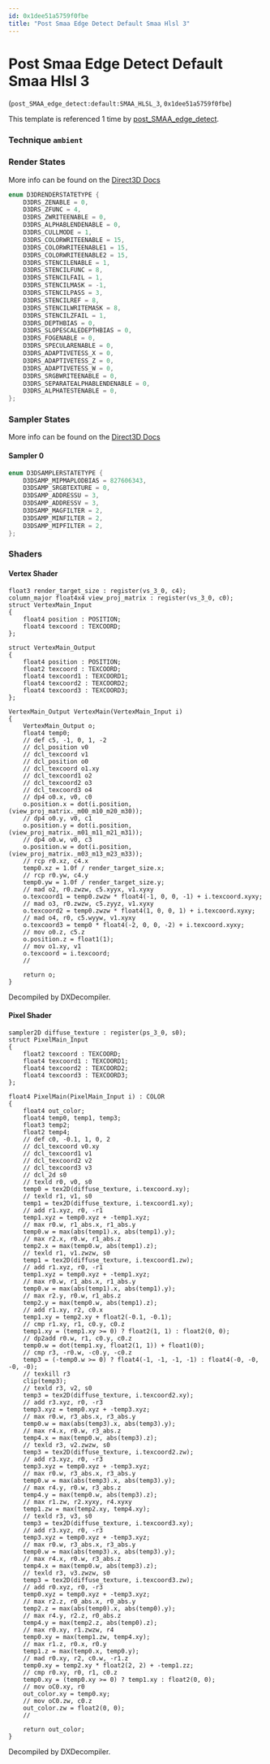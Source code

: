 ```yaml
---
id: 0x1dee51a5759f0fbe
title: "Post Smaa Edge Detect Default Smaa Hlsl 3"
---
```


# Post Smaa Edge Detect Default Smaa Hlsl 3
(`post_SMAA_edge_detect:default:SMAA_HLSL_3`, `0x1dee51a5759f0fbe`)

This template is referenced 1 time by [post_SMAA_edge_detect](/docs/Generated/Render%20Templates/post.render_template_database#post-smaa-edge-detect).


### Technique `ambient`
### Render States
More info can be found on the [Direct3D Docs](https://learn.microsoft.com/en-us/windows/win32/direct3d9/d3drenderstatetype)
```cpp
enum D3DRENDERSTATETYPE {
	D3DRS_ZENABLE = 0,
	D3DRS_ZFUNC = 4,
	D3DRS_ZWRITEENABLE = 0,
	D3DRS_ALPHABLENDENABLE = 0,
	D3DRS_CULLMODE = 1,
	D3DRS_COLORWRITEENABLE = 15,
	D3DRS_COLORWRITEENABLE1 = 15,
	D3DRS_COLORWRITEENABLE2 = 15,
	D3DRS_STENCILENABLE = 1,
	D3DRS_STENCILFUNC = 8,
	D3DRS_STENCILFAIL = 1,
	D3DRS_STENCILMASK = -1,
	D3DRS_STENCILPASS = 3,
	D3DRS_STENCILREF = 8,
	D3DRS_STENCILWRITEMASK = 8,
	D3DRS_STENCILZFAIL = 1,
	D3DRS_DEPTHBIAS = 0,
	D3DRS_SLOPESCALEDEPTHBIAS = 0,
	D3DRS_FOGENABLE = 0,
	D3DRS_SPECULARENABLE = 0,
	D3DRS_ADAPTIVETESS_X = 0,
	D3DRS_ADAPTIVETESS_Z = 0,
	D3DRS_ADAPTIVETESS_W = 0,
	D3DRS_SRGBWRITEENABLE = 0,
	D3DRS_SEPARATEALPHABLENDENABLE = 0,
	D3DRS_ALPHATESTENABLE = 0,
};
```
### Sampler States
More info can be found on the [Direct3D Docs](https://learn.microsoft.com/en-us/windows/win32/direct3d9/d3dsamplerstatetype)
#### Sampler 0
```cpp
enum D3DSAMPLERSTATETYPE {
	D3DSAMP_MIPMAPLODBIAS = 827606343,
	D3DSAMP_SRGBTEXTURE = 0,
	D3DSAMP_ADDRESSU = 3,
	D3DSAMP_ADDRESSV = 3,
	D3DSAMP_MAGFILTER = 2,
	D3DSAMP_MINFILTER = 2,
	D3DSAMP_MIPFILTER = 2,
};
```
### Shaders
#### Vertex Shader
```hlsl
float3 render_target_size : register(vs_3_0, c4);
column_major float4x4 view_proj_matrix : register(vs_3_0, c0);
struct VertexMain_Input
{
    float4 position : POSITION;
    float4 texcoord : TEXCOORD;
};

struct VertexMain_Output
{
    float4 position : POSITION;
    float2 texcoord : TEXCOORD;
    float4 texcoord1 : TEXCOORD1;
    float4 texcoord2 : TEXCOORD2;
    float4 texcoord3 : TEXCOORD3;
};

VertexMain_Output VertexMain(VertexMain_Input i)
{
    VertexMain_Output o;
    float4 temp0;
    // def c5, -1, 0, 1, -2
    // dcl_position v0
    // dcl_texcoord v1
    // dcl_position o0
    // dcl_texcoord o1.xy
    // dcl_texcoord1 o2
    // dcl_texcoord2 o3
    // dcl_texcoord3 o4
    // dp4 o0.x, v0, c0
    o.position.x = dot(i.position, (view_proj_matrix._m00_m10_m20_m30));
    // dp4 o0.y, v0, c1
    o.position.y = dot(i.position, (view_proj_matrix._m01_m11_m21_m31));
    // dp4 o0.w, v0, c3
    o.position.w = dot(i.position, (view_proj_matrix._m03_m13_m23_m33));
    // rcp r0.xz, c4.x
    temp0.xz = 1.0f / render_target_size.x;
    // rcp r0.yw, c4.y
    temp0.yw = 1.0f / render_target_size.y;
    // mad o2, r0.zwzw, c5.xyyx, v1.xyxy
    o.texcoord1 = temp0.zwzw * float4(-1, 0, 0, -1) + i.texcoord.xyxy;
    // mad o3, r0.zwzw, c5.zyyz, v1.xyxy
    o.texcoord2 = temp0.zwzw * float4(1, 0, 0, 1) + i.texcoord.xyxy;
    // mad o4, r0, c5.wyyw, v1.xyxy
    o.texcoord3 = temp0 * float4(-2, 0, 0, -2) + i.texcoord.xyxy;
    // mov o0.z, c5.z
    o.position.z = float1(1);
    // mov o1.xy, v1
    o.texcoord = i.texcoord;
    // 

    return o;
}
```
Decompiled by DXDecompiler.
#### Pixel Shader
```hlsl
sampler2D diffuse_texture : register(ps_3_0, s0);
struct PixelMain_Input
{
    float2 texcoord : TEXCOORD;
    float4 texcoord1 : TEXCOORD1;
    float4 texcoord2 : TEXCOORD2;
    float4 texcoord3 : TEXCOORD3;
};

float4 PixelMain(PixelMain_Input i) : COLOR
{
    float4 out_color;
    float4 temp0, temp1, temp3;
    float3 temp2;
    float2 temp4;
    // def c0, -0.1, 1, 0, 2
    // dcl_texcoord v0.xy
    // dcl_texcoord1 v1
    // dcl_texcoord2 v2
    // dcl_texcoord3 v3
    // dcl_2d s0
    // texld r0, v0, s0
    temp0 = tex2D(diffuse_texture, i.texcoord.xy);
    // texld r1, v1, s0
    temp1 = tex2D(diffuse_texture, i.texcoord1.xy);
    // add r1.xyz, r0, -r1
    temp1.xyz = temp0.xyz + -temp1.xyz;
    // max r0.w, r1_abs.x, r1_abs.y
    temp0.w = max(abs(temp1).x, abs(temp1).y);
    // max r2.x, r0.w, r1_abs.z
    temp2.x = max(temp0.w, abs(temp1).z);
    // texld r1, v1.zwzw, s0
    temp1 = tex2D(diffuse_texture, i.texcoord1.zw);
    // add r1.xyz, r0, -r1
    temp1.xyz = temp0.xyz + -temp1.xyz;
    // max r0.w, r1_abs.x, r1_abs.y
    temp0.w = max(abs(temp1).x, abs(temp1).y);
    // max r2.y, r0.w, r1_abs.z
    temp2.y = max(temp0.w, abs(temp1).z);
    // add r1.xy, r2, c0.x
    temp1.xy = temp2.xy + float2(-0.1, -0.1);
    // cmp r1.xy, r1, c0.y, c0.z
    temp1.xy = (temp1.xy >= 0) ? float2(1, 1) : float2(0, 0);
    // dp2add r0.w, r1, c0.y, c0.z
    temp0.w = dot(temp1.xy, float2(1, 1)) + float1(0);
    // cmp r3, -r0.w, -c0.y, -c0.z
    temp3 = (-temp0.w >= 0) ? float4(-1, -1, -1, -1) : float4(-0, -0, -0, -0);
    // texkill r3
    clip(temp3);
    // texld r3, v2, s0
    temp3 = tex2D(diffuse_texture, i.texcoord2.xy);
    // add r3.xyz, r0, -r3
    temp3.xyz = temp0.xyz + -temp3.xyz;
    // max r0.w, r3_abs.x, r3_abs.y
    temp0.w = max(abs(temp3).x, abs(temp3).y);
    // max r4.x, r0.w, r3_abs.z
    temp4.x = max(temp0.w, abs(temp3).z);
    // texld r3, v2.zwzw, s0
    temp3 = tex2D(diffuse_texture, i.texcoord2.zw);
    // add r3.xyz, r0, -r3
    temp3.xyz = temp0.xyz + -temp3.xyz;
    // max r0.w, r3_abs.x, r3_abs.y
    temp0.w = max(abs(temp3).x, abs(temp3).y);
    // max r4.y, r0.w, r3_abs.z
    temp4.y = max(temp0.w, abs(temp3).z);
    // max r1.zw, r2.xyxy, r4.xyxy
    temp1.zw = max(temp2.xy, temp4.xy);
    // texld r3, v3, s0
    temp3 = tex2D(diffuse_texture, i.texcoord3.xy);
    // add r3.xyz, r0, -r3
    temp3.xyz = temp0.xyz + -temp3.xyz;
    // max r0.w, r3_abs.x, r3_abs.y
    temp0.w = max(abs(temp3).x, abs(temp3).y);
    // max r4.x, r0.w, r3_abs.z
    temp4.x = max(temp0.w, abs(temp3).z);
    // texld r3, v3.zwzw, s0
    temp3 = tex2D(diffuse_texture, i.texcoord3.zw);
    // add r0.xyz, r0, -r3
    temp0.xyz = temp0.xyz + -temp3.xyz;
    // max r2.z, r0_abs.x, r0_abs.y
    temp2.z = max(abs(temp0).x, abs(temp0).y);
    // max r4.y, r2.z, r0_abs.z
    temp4.y = max(temp2.z, abs(temp0).z);
    // max r0.xy, r1.zwzw, r4
    temp0.xy = max(temp1.zw, temp4.xy);
    // max r1.z, r0.x, r0.y
    temp1.z = max(temp0.x, temp0.y);
    // mad r0.xy, r2, c0.w, -r1.z
    temp0.xy = temp2.xy * float2(2, 2) + -temp1.zz;
    // cmp r0.xy, r0, r1, c0.z
    temp0.xy = (temp0.xy >= 0) ? temp1.xy : float2(0, 0);
    // mov oC0.xy, r0
    out_color.xy = temp0.xy;
    // mov oC0.zw, c0.z
    out_color.zw = float2(0, 0);
    // 

    return out_color;
}
```
Decompiled by DXDecompiler.
